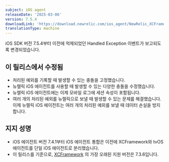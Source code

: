 ```yaml
---
subject: iOS agent
releaseDate: '2025-03-06'
version: 7.5.4
downloadLink: 'https://download.newrelic.com/ios_agent/NewRelic_XCFramework_Agent_7.5.4.zip'
translationType: machine
---
```


<Callout variant="important">
  iOS SDK 버전 7.5.4부터 이전에 억제되었던 Handled Exception 이벤트가 보고되도록 변경되었습니다.
</Callout>

## 이 릴리스에서 수정됨

* 처리된 예외를 기록할 때 발생할 수 있는 충돌을 고정했습니다.
* 뉴렐릭 iOS 에이전트를 사용할 때 발생할 수 있는 다양한 충돌을 수정했습니다.
* 뉴렐릭 iOS 에이전트에는 이제 모바일 로그에 세션 속성이 포함됩니다.
* 여러 개의 처리된 예외를 뉴렐릭으로 보낼 때 발생할 수 있는 문제를 해결했습니다. 이제 뉴렐릭 iOS 에이전트는 여러 개의 처리된 예외를 보낼 때 데이터 손실을 방지합니다.

## 지지 성명

* iOS 에이전트 버전 7.4.1부터 iOS 에이전트 통합은 이전에 XCFramework와 tvOS 에이전트를 단일 iOS 에이전트로 분리했습니다.
* 이 릴리스를 기준으로, [XCFramework](/docs/release-notes/mobile-release-notes/ios-release-notes/xcframework-agent-736) 의 가장 오래된 지원 버전은 7.3.6입니다.